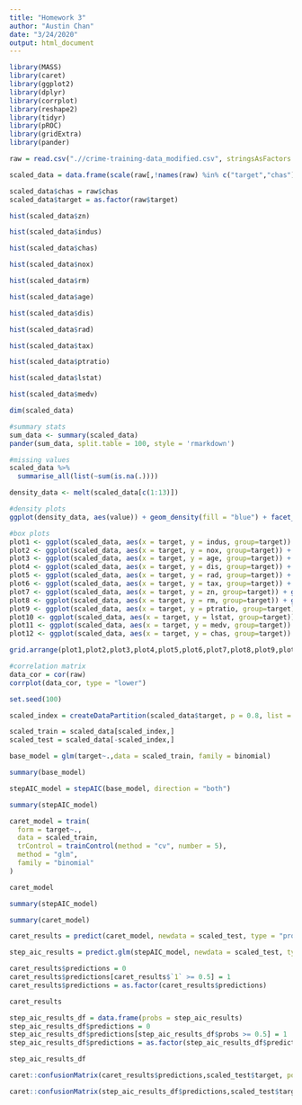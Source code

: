 ---
title: "Homework 3"
author: "Austin Chan"
date: "3/24/2020"
output: html_document
---

```{r}
library(MASS)
library(caret)
library(ggplot2)
library(dplyr)
library(corrplot)
library(reshape2)
library(tidyr)
library(pROC)
library(gridExtra)
library(pander)
```



```{r}
raw = read.csv(".//crime-training-data_modified.csv", stringsAsFactors = F)

scaled_data = data.frame(scale(raw[,!names(raw) %in% c("target","chas")]))

scaled_data$chas = raw$chas
scaled_data$target = as.factor(raw$target)
```



```{r}
hist(scaled_data$zn)

hist(scaled_data$indus)

hist(scaled_data$chas)

hist(scaled_data$nox)

hist(scaled_data$rm)

hist(scaled_data$age)

hist(scaled_data$dis)

hist(scaled_data$rad)

hist(scaled_data$tax)

hist(scaled_data$ptratio)

hist(scaled_data$lstat)

hist(scaled_data$medv)
```

```{r}
dim(scaled_data)

#summary stats
sum_data <- summary(scaled_data)
pander(sum_data, split.table = 100, style = 'rmarkdown')

#missing values
scaled_data %>%
  summarise_all(list(~sum(is.na(.))))
```
```{r}
density_data <- melt(scaled_data[c(1:13)])

#density plots
ggplot(density_data, aes(value)) + geom_density(fill = "blue") + facet_wrap(~variable, scales = "free")
```
```{r}
#box plots
plot1 <- ggplot(scaled_data, aes(x = target, y = indus, group=target)) + geom_boxplot() + coord_flip()
plot2 <- ggplot(scaled_data, aes(x = target, y = nox, group=target)) + geom_boxplot() + coord_flip()
plot3 <- ggplot(scaled_data, aes(x = target, y = age, group=target)) + geom_boxplot() + coord_flip()
plot4 <- ggplot(scaled_data, aes(x = target, y = dis, group=target)) + geom_boxplot() + coord_flip()
plot5 <- ggplot(scaled_data, aes(x = target, y = rad, group=target)) + geom_boxplot() + coord_flip()
plot6 <- ggplot(scaled_data, aes(x = target, y = tax, group=target)) + geom_boxplot() + coord_flip()
plot7 <- ggplot(scaled_data, aes(x = target, y = zn, group=target)) + geom_boxplot() + coord_flip()
plot8 <- ggplot(scaled_data, aes(x = target, y = rm, group=target)) + geom_boxplot() + coord_flip()
plot9 <- ggplot(scaled_data, aes(x = target, y = ptratio, group=target)) + geom_boxplot() + coord_flip()
plot10 <- ggplot(scaled_data, aes(x = target, y = lstat, group=target)) + geom_boxplot() + coord_flip()
plot11 <- ggplot(scaled_data, aes(x = target, y = medv, group=target)) + geom_boxplot() + coord_flip()
plot12 <- ggplot(scaled_data, aes(x = target, y = chas, group=target)) + geom_boxplot() + coord_flip()

grid.arrange(plot1,plot2,plot3,plot4,plot5,plot6,plot7,plot8,plot9,plot10,plot11,plot12, ncol=3)
```

```{r}
#correlation matrix
data_cor = cor(raw)
corrplot(data_cor, type = "lower")
```

```{r}
set.seed(100)

scaled_index = createDataPartition(scaled_data$target, p = 0.8, list = F)

scaled_train = scaled_data[scaled_index,]
scaled_test = scaled_data[-scaled_index,]
```


```{r}
base_model = glm(target~.,data = scaled_train, family = binomial)

summary(base_model)
```

```{r}
stepAIC_model = stepAIC(base_model, direction = "both")

summary(stepAIC_model)
```


```{r}
caret_model = train(
  form = target~.,
  data = scaled_train,
  trControl = trainControl(method = "cv", number = 5),
  method = "glm",
  family = "binomial"
)
```

```{r}
caret_model
```

```{r}
summary(stepAIC_model)

summary(caret_model)
```

```{r}
caret_results = predict(caret_model, newdata = scaled_test, type = "prob")

step_aic_results = predict.glm(stepAIC_model, newdata = scaled_test, type = "response")
```

```{r}
caret_results$predictions = 0
caret_results$predictions[caret_results$`1` >= 0.5] = 1
caret_results$predictions = as.factor(caret_results$predictions)

caret_results

step_aic_results_df = data.frame(probs = step_aic_results)
step_aic_results_df$predictions = 0
step_aic_results_df$predictions[step_aic_results_df$probs >= 0.5] = 1
step_aic_results_df$predictions = as.factor(step_aic_results_df$predictions)

step_aic_results_df
```

```{r}
caret::confusionMatrix(caret_results$predictions,scaled_test$target, positive = "1")
```

```{r}
caret::confusionMatrix(step_aic_results_df$predictions,scaled_test$target, positive = "1")
```













